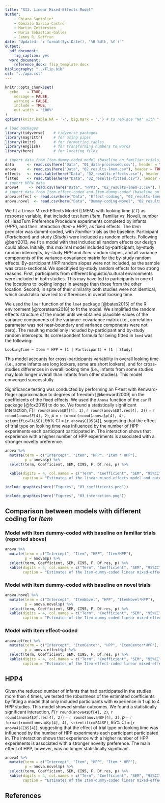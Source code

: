 ```yaml
---
title: "SI3. Linear Mixed-Effects Model"
author:
    - Chiara Santolin*
    - Gonzalo García-Castro
    - Martin Zettersten
    - Nuria Sebastian-Galles
    - Jenny R. Saffran
date: "Updated: `r format(Sys.Date(), '%B %dth, %Y')`"
output:
  pdf_document:
    fig_caption: yes
  word_document:
    reference_docx: flip_template.docx
bibliography: "../Flip.bib"
csl: "../apa.csl"
---
```


```r

knitr::opts_chunk$set(
  echo    = TRUE,
	message = FALSE,
	warning = FALSE,
	include = TRUE,
	out.width = "100%"
)
options(knitr.kable.NA = '-', big.mark = ',') # to replace "NA" with "-" in knitr::kable

```

```r
# load packages
library(tidyverse)    # tidyverse packages
library(magrittr)     # for using pipes
library(knitr)        # for formatting tables
library(english)      # for transforming numbers to words
library(here)         # for locating files

# import data from Item-dummy-coded model (baseline on familiar trials)
data      <- read.csv(here("Data", "01_data-processed.csv"), header = TRUE)
anova     <- read.csv(here("Data", "02_results-lmem.csv"), header = TRUE, sep = ",")
effects   <- read.table(here("Data", "02_results-effects.csv"), header = TRUE, sep = ",")
fitted    <- read.table(here("Data", "02_results-fitted.csv"), header = TRUE, sep = ",")
# import HPP4 data
anova4     <- read.csv(here("Data", "HPP3", "02_results-lmem-3.csv"), header = TRUE, sep = ",")
# import data from Item-effect-coded and Item-dummy-coded (baseline on novel trials) models 
anova.effect <- read.csv(here("Data", "Effect-coding", "02_results-lmem-effect.csv"), header = TRUE, sep = ",")
anova.novel  <- read.csv(here("Data", "Dummy-coding-Novel", "02_results-lmem-novel.csv"), header = TRUE, sep = ",")
```

We fit a Linear Mixed-Effects Model (LMEM) with looking time ($LT$) as response variable, that included test item ($Item$, Familiar vs. Novel),  number of HeadTurn Preference Procedure experiments completed by infants ($HPP$), and their interaction ($Item \times HPP$), as fixed effects. The $Item$ predictor was dummt-coded, with *Familiar* trials as the baseline. Participant ($Participant$) and study ($Study$) were included as random effects. Following @barr2013, we fit a model with that included all random effects our design could allow. Initially, this maximal model included by-participant, by-study random intercepts, by-study $HPP$ and $Item$ random slopes, and all variance components of the variance-covariance matrix for the by-study random effects. By-participant $HPP$ random slopes were not included, as the sample was cross-sectional. We specifiyied by-study random effects for two strong reasons. First, participants from different linguistic/cultural environments were included in both studies. This may have led to participants in one of the locations to looking longer in average than those from the other location. Second, in spite of their similarity both studies were not identical, which could also have led to differences in overall looking time. 

We used the `lmer` function of the `lme4` package [@bates2015] of the R environment [@rcoreteam2018] to fit the model. We simplified the random effects structure of the model until we obtained plausible values of the variance components of the variance-covariance matrix (i.e., correlation parameter was not near-boundary and variance components were not zero). The resulting model only included by-participant and by-study random intercepts. Its correspondent formula for being fitted in `lme4` was the following: 

`LookingTime ~ Item * HPP + (1 | Participant) + (1 | Study)`

This model accounts for cross-participants variability in overall looking time (i.e., some infants are long lookers, some are short lookers), and for cross-studies differences in overall looking time (i.e., infants from some studies may look longer overall than infants from other studies). This model converged successfully. 

Significance testing was conducted by performing an *F*-test with Kenward-Roger approximation to degrees of freedom [@kenward2009] on the coefficients of the fixed effects. We used the `Anova` function of the `car` R package [@fox2019] to do so. We found a statistically significant interaction, *F*(`r round(anova$Df[4], 2)`, `r round(anova$Df.res[4], 2)`) = `r round(anova$F[4], 2)`, *p* = `r format(round(anova$p[4], 4), scientific=FALSE)`, 95% CI = [`r anova$CI95[4]`], suggesting that the effect of trial type on looking time was influenced by the number of HPP experiments each participant participated in. The interaction shows that experience with a higher number of HPP experiments is associated with a stronger novelty preference.

```r

anova %>%
  mutate(term = c("Intercept", "Item", "HPP", "Item * HPP"),
         p = anova$p) %>%
  select(term, Coefficient, SEM, CI95, F, Df.res, p) %>%
  
  kable(digits = 4, col.names = c("Term", "Coefficient", "SEM", "95%CI", "F", "Den. df", "p"), align = "c",
        caption = "Estimates of the linear mixed-effects model and outcomes of the Kenward-Roger F-tests performed on fixed effects. 95% confidence intervals were bootstrapped.") 

```


```r

include_graphics(here("Figures", "03_coefficients.png"))
```


```r

include_graphics(here("Figures", "03_interaction.png"))

```


## Comparison between models with different coding for $Item$

### Model with Item dummy-coded with baseline on **familiar** trials (reported above)

```r
anova %>%
  mutate(term = c("Intercept", "Item", "HPP", "Item*HPP"),
         p = anova$p) %>%
  select(term, Coefficient, SEM, CI95, F, Df.res, p) %>%
  kable(digits = 4, col.names = c("Term", "Coefficient", "SEM", "95%CI", "F", "Den. df", "p"), align = "c",
        caption = "Estimates of the Item-dummy-coded linear mixed-effects model (with familiar trials as baseline) and outcomes of the Kenward-Roger F-tests performed on fixed effects. 95% confidence intervals were bootstrapped. This model is identical to the one reported above.")
```

### Model with Item dummy-coded with baseline on **novel** trials

```r
anova.novel %>%
  mutate(term = c("Intercept", "ItemNovel", "HPP", "ItemNovel*HPP"),
         p = anova.novel$p) %>%
  select(term, Coefficient, SEM, CI95, F, Df.res, p) %>%
  kable(digits = 4, col.names = c("Term", "Coefficient", "SEM", "95%CI", "F", "Den. df", "p"), align = "c",
        caption = "Estimates of the Item-dummy-coded linear mixed-effects model (with novel trials as baseline) and outcomes of the Kenward-Roger F-tests performed on fixed effects. 95% confidence intervals were bootstrapped.")
```

### Model with Item **effect**-coded

```r
anova.effect %>%
  mutate(term = c("Intercept", "ItemCenter", "HPP", "ItemCenter*HPP"),
         p = anova.effect$p) %>%
  select(term, Coefficient, SEM, CI95, F, Df.res, p) %>%
  kable(digits = 4, col.names = c("Term", "Coefficient", "SEM", "95%CI", "F", "Den. df", "p"), align = "c",
        caption = "Estimates of the Item-effect-coded linear mixed-effects model and outcomes of the Kenward-Roger F-tests performed on fixed effects. 95% confidence intervals were bootstrapped.")
```

## HPP4

Given the reduced number of infants that had participated in the studies more than 4 times, we tested the robustness of the estimated coefficients by fitting a model that only included participants with experience in 1 up to 4 HPP studies. This model showed similar outcomes. We found a statistically significant interaction, *F*(`r round(anova4$Df[4], 2)`, `r round(anova4$Df.res[4], 2)`) = `r round(anova4$F[4], 2)`, *p* = `r format(round(anova4$p[4], 4), scientific=FALSE)`, 95% CI = [`r anova4$CI95[4]`], suggesting that the effect of trial type on looking time was influenced by the number of HPP experiments each participant participated in. The interaction shows that experience with a higher number of HPP experiments is associated with a stronger novelty preference. The main effect of HPP, however, was no longer statistically significant.

```r
anova4 %>% 
  mutate(term = c("Intercept", "Item", "HPP", "Item * HPP"),
         p = anova.novel$p) %>%
  select(term, Coefficient, SEM, CI95, F, Df.res, p) %>%
  kable(digits = 4, col.names = c("Term", "Coefficient", "SEM", "95%CI", "F", "Den. df", "p"), align = "c",
        caption = "Estimates of the Item-dummy-coded linear mixed-effects model (with familiar trials as baseline) and outcomes of the Kenward-Roger F-tests performed on fixed effects. Participants with more than 3 HPP studies have been excluded. 95% confidence intervals were bootstrapped.")

```

## References

\setlength{\parindent}{-0.2in}
\setlength{\leftskip}{0.2in}
\setlength{\parskip}{8pt}
\noindent